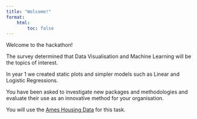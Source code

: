 ```yaml
---
title: "Welcome!"
format:
    html:
        toc: false
---
```


Welcome to the hackathon!
 
The survey determined that Data Visualisation and Machine Learning will be the
topics of interest.
 
In year 1 we created static plots and simpler models such as Linear and Logistic
Regressions. 
 
You have been asked to investigate new packages and methodologies and evaluate
their use as an innovative method for your organisation.

You will use the [Ames Housing Data](data/ames.csv) for this task.
